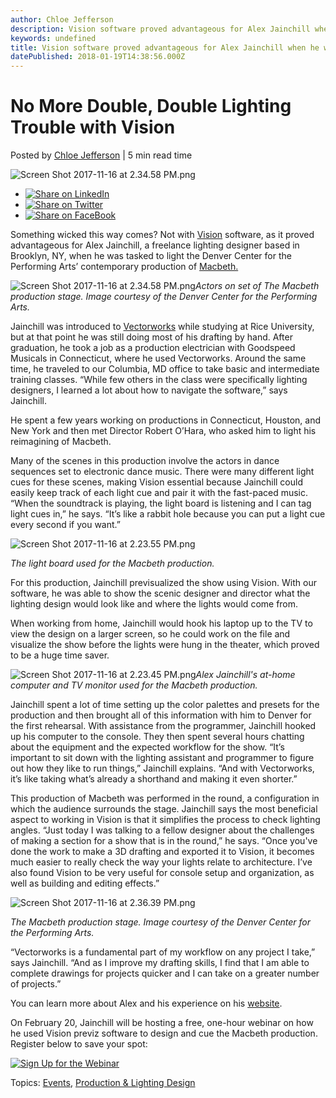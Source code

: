 ```yaml
---
author: Chloe Jefferson
description: Vision software proved advantageous for Alex Jainchill when he was tasked to light the Denver Center for the Performing Arts’ production of Macbeth.
keywords: undefined
title: Vision software proved advantageous for Alex Jainchill when he was tasked to light the Denver Center for the Performing Arts’ production of Macbeth. 
datePublished: 2018-01-19T14:38:56.000Z
---
```

  

# No More Double, Double Lighting Trouble with Vision

 Posted by [Chloe Jefferson](https://blog.vectorworks.net/author/chloe-jefferson) | 5 min read time 

![Screen Shot 2017-11-16 at 2.34.58 PM.png](https://blog.vectorworks.net/hubfs/Screen%20Shot%202017-11-16%20at%202.34.58%20PM.png) 

* [![Share on LinkedIn](https://2659751.fs1.hubspotusercontent-na1.net/hubfs/2659751/michaelDemo/share-LI.png)](http://www.linkedin.com/shareArticle?mini=true&url=https%3A%2F%2Fblog.vectorworks.net%2Fno-more-double-double-lighting-trouble-with-vision)
* [![Share on Twitter](https://2659751.fs1.hubspotusercontent-na1.net/hubfs/2659751/michaelDemo/share-TW.png)](https://www.twitter.com/share?text=No%20More%20Double,%20Double%20Lighting%20Trouble%20with%20Vision&url=https%3A%2F%2Fblog.vectorworks.net%2Fno-more-double-double-lighting-trouble-with-vision&via=PMGTweets)
* [![Share on FaceBook](https://2659751.fs1.hubspotusercontent-na1.net/hubfs/2659751/michaelDemo/share-FB.png)](https://www.facebook.com/sharer/sharer.php?u=https%3A%2F%2Fblog.vectorworks.net%2Fno-more-double-double-lighting-trouble-with-vision)

Something wicked this way comes? Not with [Vision](http://www.espvision.com/) software, as it proved advantageous for Alex Jainchill, a freelance lighting designer based in Brooklyn, NY, when he was tasked to light the Denver Center for the Performing Arts’ contemporary production of [Macbeth.](https://www.denvercenter.org/shows/specific-series/Get?Id=3e45da06-998a-4733-a115-ca4dea548c25)

![Screen Shot 2017-11-16 at 2.34.58 PM.png](https://blog.vectorworks.net/hs-fs/hubfs/Screen%20Shot%202017-11-16%20at%202.34.58%20PM.png?width=550&name=Screen%20Shot%202017-11-16%20at%202.34.58%20PM.png "Screen Shot 2017-11-16 at 2.34.58 PM.png")_Actors on set of The Macbeth production stage. Image courtesy of the Denver Center for the Performing Arts._

Jainchill was introduced to [Vectorworks](http://www.vectorworks.net/?utm%5Fcampaign=blog&utm%5Fsource=intext&utm%5Fmedium=planetvectorworks&utm%5Fcontent=alexjainchill01192018) while studying at Rice University, but at that point he was still doing most of his drafting by hand. After graduation, he took a job as a production electrician with Goodspeed Musicals in Connecticut, where he used Vectorworks. Around the same time, he traveled to our Columbia, MD office to take basic and intermediate training classes. “While few others in the class were specifically lighting designers, I learned a lot about how to navigate the software,” says Jainchill.

He spent a few years working on productions in Connecticut, Houston, and New York and then met Director Robert O’Hara, who asked him to light his reimagining of Macbeth.

Many of the scenes in this production involve the actors in dance sequences set to electronic dance music. There were many different light cues for these scenes, making Vision essential because Jainchill could easily keep track of each light cue and pair it with the fast-paced music. “When the soundtrack is playing, the light board is listening and I can tag light cues in,” he says. “It’s like a rabbit hole because you can put a light cue every second if you want.” 

![Screen Shot 2017-11-16 at 2.23.55 PM.png](https://blog.vectorworks.net/hs-fs/hubfs/Screen%20Shot%202017-11-16%20at%202.23.55%20PM.png?width=550&name=Screen%20Shot%202017-11-16%20at%202.23.55%20PM.png "Screen Shot 2017-11-16 at 2.23.55 PM.png")

_The light board used for the Macbeth production._

For this production, Jainchill previsualized the show using Vision. With our software, he was able to show the scenic designer and director what the lighting design would look like and where the lights would come from.

When working from home, Jainchill would hook his laptop up to the TV to view the design on a larger screen, so he could work on the file and visualize the show before the lights were hung in the theater, which proved to be a huge time saver.

![Screen Shot 2017-11-16 at 2.23.45 PM.png](https://blog.vectorworks.net/hs-fs/hubfs/Screen%20Shot%202017-11-16%20at%202.23.45%20PM.png?width=550&name=Screen%20Shot%202017-11-16%20at%202.23.45%20PM.png "Screen Shot 2017-11-16 at 2.23.45 PM.png")_Alex Jainchill's at-home computer and TV monitor used for the Macbeth production._

Jainchill spent a lot of time setting up the color palettes and presets for the production and then brought all of this information with him to Denver for the first rehearsal. With assistance from the programmer, Jainchill hooked up his computer to the console. They then spent several hours chatting about the equipment and the expected workflow for the show. “It’s important to sit down with the lighting assistant and programmer to figure out how they like to run things,” Jainchill explains. “And with Vectorworks, it’s like taking what’s already a shorthand and making it even shorter.”

This production of Macbeth was performed in the round, a configuration in which the audience surrounds the stage. Jainchill says the most beneficial aspect to working in Vision is that it simplifies the process to check lighting angles. “Just today I was talking to a fellow designer about the challenges of making a section for a show that is in the round,” he says. “Once you've done the work to make a 3D drafting and exported it to Vision, it becomes much easier to really check the way your lights relate to architecture. I’ve also found Vision to be very useful for console setup and organization, as well as building and editing effects.” 

![Screen Shot 2017-11-16 at 2.36.39 PM.png](https://blog.vectorworks.net/hs-fs/hubfs/Screen%20Shot%202017-11-16%20at%202.36.39%20PM.png?width=550&name=Screen%20Shot%202017-11-16%20at%202.36.39%20PM.png "Screen Shot 2017-11-16 at 2.36.39 PM.png")

_The Macbeth production stage. Image courtesy of the Denver Center for the Performing Arts._

“Vectorworks is a fundamental part of my workflow on any project I take,” says Jainchill. “And as I improve my drafting skills, I find that I am able to complete drawings for projects quicker and I can take on a greater number of projects.”

You can learn more about Alex and his experience on his [website](http://www.alexjainchill.com/what-we-do).

On February 20, Jainchill will be hosting a free, one-hour webinar on how he used Vision previz software to design and cue the Macbeth production. Register below to save your spot: 

[![Sign Up for the Webinar](https://no-cache.hubspot.com/cta/default/3018241/d5304570-3c73-42b7-ba03-28c49f2831be.png)](https://cta-redirect.hubspot.com/cta/redirect/3018241/d5304570-3c73-42b7-ba03-28c49f2831be) 

 Topics: [Events](https://blog.vectorworks.net/topic/events), [Production & Lighting Design](https://blog.vectorworks.net/topic/production-lighting-design) 

  